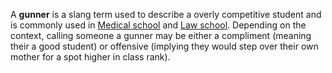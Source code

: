 A '''gunner''' is a slang term used to describe a overly competitive student and is commonly used in [[Medical school]] and [[Law school]].  Depending on the context, calling someone a gunner may be either a compliment (meaning their a good student) or offensive (implying they would step over their own mother for a spot higher in class rank).

{{stub}}